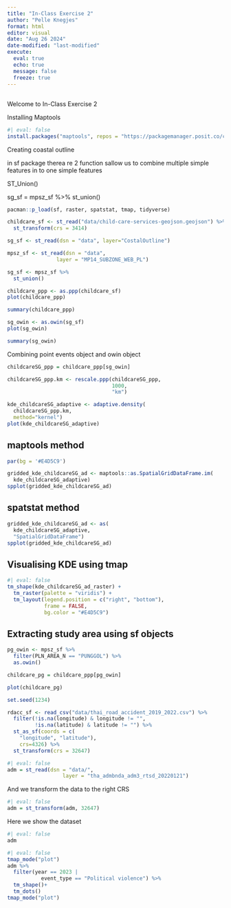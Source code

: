 ```yaml
---
title: "In-Class Exercise 2"
author: "Pelle Knegjes"
format: html
editor: visual
date: "Aug 26 2024"
date-modified: "last-modified"
execute: 
  eval: true
  echo: true
  message: false
  freeze: true
---
```


## 

Welcome to In-Class Exercise 2

Installing Maptools

```r
#| eval: false
install.packages("maptools", repos = "https://packagemanager.posit.co/cran/2023-10-13")
```

Creating coastal outline

in sf package therea re 2 function sallow us to combine multiple simple features in to one simple features

ST_Union()

sg_sf = mpsz_sf %\>% st_union()

```r
pacman::p_load(sf, raster, spatstat, tmap, tidyverse)
```

```r
childcare_sf <- st_read("data/child-care-services-geojson.geojson") %>%
  st_transform(crs = 3414)

```

```r
sg_sf <- st_read(dsn = "data", layer="CostalOutline")
```

```r
mpsz_sf <- st_read(dsn = "data", 
                layer = "MP14_SUBZONE_WEB_PL")
```

```r
sg_sf <- mpsz_sf %>%
  st_union()
```

```r
childcare_ppp <- as.ppp(childcare_sf)
plot(childcare_ppp)
```

```r
summary(childcare_ppp)
```

```r
sg_owin <- as.owin(sg_sf)
plot(sg_owin)
```

```r
summary(sg_owin)
```

Combining point events object and owin object

```r
childcareSG_ppp = childcare_ppp[sg_owin]
```

```r
childcareSG_ppp.km <- rescale.ppp(childcareSG_ppp, 
                                  1000, 
                                  "km")

kde_childcareSG_adaptive <- adaptive.density(
  childcareSG_ppp.km, 
  method="kernel")
plot(kde_childcareSG_adaptive)
```

## maptools method

```r
par(bg = '#E4D5C9')

gridded_kde_childcareSG_ad <- maptools::as.SpatialGridDataFrame.im(
  kde_childcareSG_adaptive)
spplot(gridded_kde_childcareSG_ad)
```

## spatstat method

```r
gridded_kde_childcareSG_ad <- as(
  kde_childcareSG_adaptive,
  "SpatialGridDataFrame")
spplot(gridded_kde_childcareSG_ad)
```

## Visualising KDE using tmap

```r
#| eval: false
tm_shape(kde_childcareSG_ad_raster) + 
  tm_raster(palette = "viridis") +
  tm_layout(legend.position = c("right", "bottom"), 
            frame = FALSE,
            bg.color = "#E4D5C9")
```

## Extracting study area using sf objects

```r
pg_owin <- mpsz_sf %>%
  filter(PLN_AREA_N == "PUNGGOL") %>%
  as.owin()

childcare_pg = childcare_ppp[pg_owin]

plot(childcare_pg)  
```

```r
set.seed(1234)
```

```r
rdacc_sf <- read_csv("data/thai_road_accident_2019_2022.csv") %>%
  filter(!is.na(longitude) & longitude != "", 
         !is.na(latitude) & latitude != "") %>%
  st_as_sf(coords = c(
    "longitude", "latitude"),
    crs=4326) %>%
  st_transform(crs = 32647) 
```

```r
#| eval: false
adm = st_read(dsn = "data/", 
                  layer = "tha_admbnda_adm3_rtsd_20220121")
```

And we transform the data to the right CRS

```r
#| eval: false
adm = st_transform(adm, 32647)
```

Here we show the dataset

```r
#| eval: false
adm
```

```r
#| eval: false
tmap_mode("plot")
adm %>%
  filter(year == 2023 | 
           event_type == "Political violence") %>%
  tm_shape()+
  tm_dots()
tmap_mode("plot")
```

```r

```

```r

```

```r

```

```r

```

```r

```

```r

```

```r

```

```r

```

```r

```

```r

```

```r

```

```r

```

```r

```

```r

```

```r

```

```r

```

```r

```

```r

```

```r

```

```r

```

```r

```
